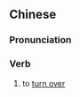 {{also|折过}}
==Chinese==
{{zh-forms|s=折过}}

===Pronunciation===
{{zh-pron
|m=zhēguò,er=y
|c=zit3 gwo3
|cat=v
}}

===Verb===
{{zh-verb}}

# to [[turn over]]
